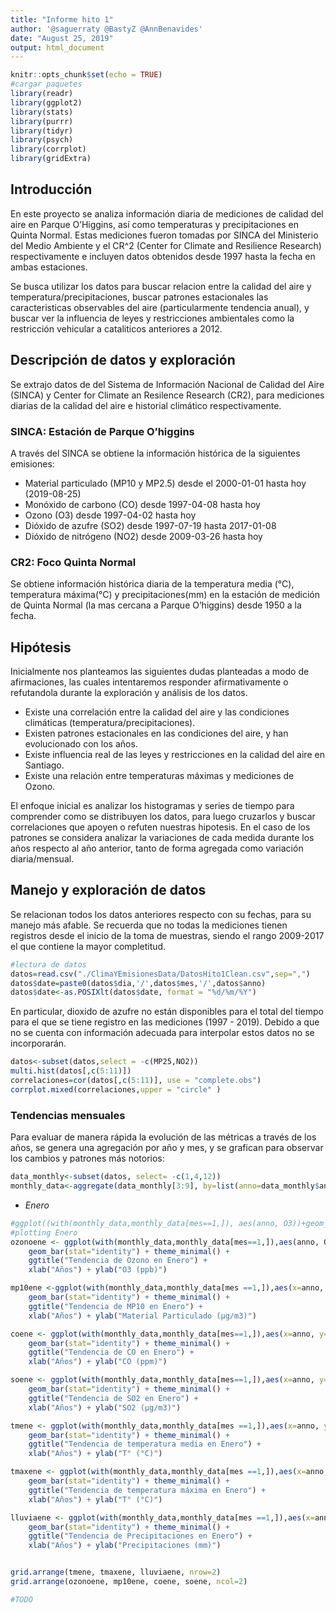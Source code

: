 ```yaml
---
title: "Informe hito 1"
author: '@saguerraty @BastyZ @AnnBenavides'
date: "August 25, 2019"
output: html_document
---
```


```r
knitr::opts_chunk$set(echo = TRUE)
#cargar paquetes
library(readr)
library(ggplot2)
library(stats)
library(purrr)
library(tidyr)
library(psych)
library(corrplot)
library(gridExtra)
```

## Introducción

En este proyecto se analiza información diaria de mediciones de calidad del aire en Parque O'Higgins, así como temperaturas y precipitaciones en Quinta Normal. Estas mediciones fueron tomadas por SINCA del Ministerio del Medio Ambiente y el CR^2 (Center for Climate and Resilience Research) respectivamente e incluyen datos obtenidos desde 1997 hasta la fecha en ambas estaciones.

Se busca utilizar los datos para buscar relacion entre la calidad del aire y temperatura/precipitaciones, buscar patrones estacionales las caracteristicas observables del aire (particularmente tendencia anual), y buscar ver la influencia de leyes y restricciones ambientales como la restricción vehicular a cataliticos anteriores a 2012.

## Descripción de datos y exploración
Se extrajo datos de del Sistema de Información Nacional de Calidad del Aire (SINCA) y Center for Climate an Resilence Research (CR2), para mediciones diarias de la calidad del aire e historial climático respectivamente.

### SINCA: Estación de Parque O'higgins
A través del SINCA se obtiene la información histórica de la siguientes emisiones:

- Material particulado (MP10 y MP2.5) desde el 2000-01-01 hasta hoy (2019-08-25)
- Monóxido de carbono (CO) desde 1997-04-08 hasta hoy
- Ozono (O3) desde 1997-04-02 hasta hoy
- Dióxido de azufre (SO2) desde 1997-07-19 hasta 2017-01-08
- Dióxido de nitrógeno (NO2) desde 2009-03-26 hasta hoy

### CR2: Foco Quinta Normal
Se obtiene información histórica diaria de la temperatura media (°C), temperatura máxima(°C) y precipitaciones(mm) en la estación de medición de Quinta Normal (la mas cercana a Parque O'higgins) desde 1950 a la fecha.

## Hipótesis
Inicialmente nos planteamos las siguientes dudas planteadas a modo de afirmaciones, las cuales intentaremos responder afirmativamente o refutandola durante la exploración y análisis de los datos.

- Existe una correlación entre la calidad del aire y las condiciones climáticas (temperatura/precipitaciones).
- Existen patrones estacionales en las condiciones del aire, y han evolucionado con los años.
- Existe influencia real de las leyes y restricciones en la calidad del aire en Santiago.
- Existe una relación entre temperaturas máximas y mediciones de Ozono.

El enfoque inicial es  analizar los histogramas y series de tiempo para comprender como se distribuyen los datos, para luego cruzarlos y buscar correlaciones que apoyen o refuten nuestras hipotesis. En el caso de los patrones se considera analizar la variaciones de cada medida durante los años respecto al año anterior, tanto de forma agregada como variación diaria/mensual.

## Manejo y exploración de datos
Se relacionan todos los datos anteriores respecto con su fechas, para su manejo más afable. Se recuerda que no todas la mediciones tienen registros desde el inicio de la toma de muestras, siendo el rango 2009-2017 el que contiene la mayor completitud. 
```r
#lectura de datos
datos=read.csv("./ClimaYEmisionesData/DatosHito1Clean.csv",sep=",")
datos$date=paste0(datos$dia,'/',datos$mes,'/',datos$anno)
datos$date<-as.POSIXlt(datos$date, format = "%d/%m/%Y")
```
En particular, dioxido de azufre no están disponibles para el total del tiempo para el que se tiene registro en las mediciones (1997 - 2019). Debido a que no se cuenta con información adecuada para interpolar estos datos no se incorporarán.
```r
datos<-subset(datos,select = -c(MP25,NO2))
multi.hist(datos[,c(5:11)])
correlaciones=cor(datos[,c(5:11)], use = "complete.obs")
corrplot.mixed(correlaciones,upper = "circle" )
```

<!-- # TODO: promedios mensuales y comparación anual de dichos meses (ej. Abril 97-19) -->

### Tendencias mensuales
Para evaluar de manera rápida la evolución de las métricas a través de los años, se genera una agregación por año y mes, y se grafican para observar los cambios y patrones más notorios:
```r
data_monthly<-subset(datos, select= -c(1,4,12))
monthly_data<-aggregate(data_monthly[3:9], by=list(anno=data_monthly$anno, mes=data_monthly$mes), FUN = mean)

```
- *Enero*
```r
#ggplot((with(monthly_data,monthly_data[mes==1,]), aes(anno, O3))+geom_point(mapping=aes(anno, O3))
#plotting Enero
ozonoene <- ggplot(with(monthly_data,monthly_data[mes==1,]),aes(anno, O3)) + 
    geom_bar(stat="identity") + theme_minimal() +
    ggtitle("Tendencia de Ozono en Enero") +
    xlab("Años") + ylab("O3 (ppb)")

mp10ene <-ggplot(with(monthly_data,monthly_data[mes ==1,]),aes(x=anno, y=MP10)) + 
    geom_bar(stat="identity") + theme_minimal() +
    ggtitle("Tendencia de MP10 en Enero") +
    xlab("Años") + ylab("Material Particulado (µg∕m3)")

coene <- ggplot(with(monthly_data,monthly_data[mes==1,]),aes(x=anno, y=CO)) + 
    geom_bar(stat="identity") + theme_minimal() +
    ggtitle("Tendencia de CO en Enero") +
    xlab("Años") + ylab("CO (ppm)")

soene <- ggplot(with(monthly_data,monthly_data[mes==1,]),aes(x=anno, y=SO2)) + 
    geom_bar(stat="identity") + theme_minimal() +
    ggtitle("Tendencia de SO2 en Enero") +
    xlab("Años") + ylab("SO2 (µg∕m3)")

tmene <- ggplot(with(monthly_data,monthly_data[mes ==1,]),aes(x=anno, y=Tmedia)) + 
    geom_bar(stat="identity") + theme_minimal() +
    ggtitle("Tendencia de temperatura media en Enero") +
    xlab("Años") + ylab("T° (°C)")

tmaxene <- ggplot(with(monthly_data,monthly_data[mes ==1,]),aes(x=anno, y=Tmax)) + 
    geom_bar(stat="identity") + theme_minimal() +
    ggtitle("Tendencia de temperatura máxima en Enero") +
    xlab("Años") + ylab("T° (°C)")

lluviaene <- ggplot(with(monthly_data,monthly_data[mes ==1,]),aes(x=anno, y=Precipitaciones)) + 
    geom_bar(stat="identity") + theme_minimal() +
    ggtitle("Tendencia de Precipitaciones en Enero") +
    xlab("Años") + ylab("Precipitaciones (mm)")


grid.arrange(tmene, tmaxene, lluviaene, nrow=2)
grid.arrange(ozonoene, mp10ene, coene, soene, ncol=2)
```
<!-- - *Febrero* -->
<!-- ```{r} -->
<!-- ggplot(with(monthly_data,monthly_data[mes==2,]),aes(x=anno, y=O3)) +  -->
<!--     geom_bar(stat="identity") + theme_minimal() + -->
<!--     ggtitle("Tendencia de Ozono en Febrero") + -->
<!--     xlab("Años") + ylab("O3 (ppb)") -->

<!-- ggplot(with(monthly_data,monthly_data[mes ==2,]),aes(x=anno, y=MP10)) +  -->
<!--     geom_bar(stat="identity") + theme_minimal() + -->
<!--     ggtitle("Tendencia de MP10 en Febrero") + -->
<!--     xlab("Años") + ylab("Material Particulado (µg∕m3)") -->

<!-- ggplot(with(monthly_data,monthly_data[mes==2,]),aes(x=anno, y=CO)) +  -->
<!--     geom_bar(stat="identity") + theme_minimal() + -->
<!--     ggtitle("Tendencia de CO en Febrero") + -->
<!--     xlab("Años") + ylab("CO (ppm)") -->

<!-- ggplot(with(monthly_data,monthly_data[mes==2,]),aes(x=anno, y=SO2)) +  -->
<!--     geom_bar(stat="identity") + theme_minimal() + -->
<!--     ggtitle("Tendencia de SO2 en Febrero") + -->
<!--     xlab("Años") + ylab("SO2 (µg∕m3)") -->

<!-- ggplot(with(monthly_data,monthly_data[mes ==2,]),aes(x=anno, y=Tmedia)) +  -->
<!--     geom_bar(stat="identity") + theme_minimal() + -->
<!--     ggtitle("Tendencia de temperatura media en Febrero") + -->
<!--     xlab("Años") + ylab("T° (°C)") -->

<!-- ggplot(with(monthly_data,monthly_data[mes ==2,]),aes(x=anno, y=Tmax)) +  -->
<!--     geom_bar(stat="identity") + theme_minimal() + -->
<!--     ggtitle("Tendencia de temperatura máxima en Febrero") + -->
<!--     xlab("Años") + ylab("T° (°C)") -->

<!-- ggplot(with(monthly_data,monthly_data[mes ==2,]),aes(x=anno, y=Precipitaciones)) +  -->
<!--     geom_bar(stat="identity") + theme_minimal() + -->
<!--     ggtitle("Tendencia de Precipitaciones en Febrero") + -->
<!--     xlab("Años") + ylab("Precipitaciones (mm)") -->
<!-- ``` -->
<!-- - *Marzo* -->
<!-- ```{r} -->
<!-- ggplot(with(monthly_data,monthly_data[mes==3,]),aes(x=anno, y=O3)) +  -->
<!--     geom_bar(stat="identity") + theme_minimal() + -->
<!--     ggtitle("Tendencia de Ozono en Marzo") + -->
<!--     xlab("Años") + ylab("O3 (ppb)") -->

<!-- ggplot(with(monthly_data,monthly_data[mes ==3,]),aes(x=anno, y=MP10)) +  -->
<!--     geom_bar(stat="identity") + theme_minimal() + -->
<!--     ggtitle("Tendencia de MP10 en Marzo") + -->
<!--     xlab("Años") + ylab("Material Particulado (µg∕m3)") -->

<!-- ggplot(with(monthly_data,monthly_data[mes==3,]),aes(x=anno, y=CO)) +  -->
<!--     geom_bar(stat="identity") + theme_minimal() + -->
<!--     ggtitle("Tendencia de CO en Marzo") + -->
<!--     xlab("Años") + ylab("CO (ppm)") -->

<!-- ggplot(with(monthly_data,monthly_data[mes==3,]),aes(x=anno, y=SO2)) +  -->
<!--     geom_bar(stat="identity") + theme_minimal() + -->
<!--     ggtitle("Tendencia de SO2 en Marzo") + -->
<!--     xlab("Años") + ylab("SO2 (µg∕m3)") -->

<!-- ggplot(with(monthly_data,monthly_data[mes ==3,]),aes(x=anno, y=Tmedia)) +  -->
<!--     geom_bar(stat="identity") + theme_minimal() + -->
<!--     ggtitle("Tendencia de temperatura media en Marzo") + -->
<!--     xlab("Años") + ylab("T° (°C)") -->

<!-- ggplot(with(monthly_data,monthly_data[mes ==3,]),aes(x=anno, y=Tmax)) +  -->
<!--     geom_bar(stat="identity") + theme_minimal() + -->
<!--     ggtitle("Tendencia de temperatura máxima en Marzo") + -->
<!--     xlab("Años") + ylab("T° (°C)") -->

<!-- ggplot(with(monthly_data,monthly_data[mes ==3,]),aes(x=anno, y=Precipitaciones)) +  -->
<!--     geom_bar(stat="identity") + theme_minimal() + -->
<!--     ggtitle("Tendencia de Precipitaciones en Marzo") + -->
<!--     xlab("Años") + ylab("Precipitaciones (mm)") -->
<!-- ``` -->
<!-- - *Abril* -->
<!-- ```{r} -->
<!-- ggplot(with(monthly_data,monthly_data[mes==4,]),aes(x=anno, y=O3)) +  -->
<!--     geom_bar(stat="identity") + theme_minimal() + -->
<!--     ggtitle("Tendencia de Ozono en Abril") + -->
<!--     xlab("Años") + ylab("O3 (ppb)") -->

<!-- ggplot(with(monthly_data,monthly_data[mes ==4,]),aes(x=anno, y=MP10)) +  -->
<!--     geom_bar(stat="identity") + theme_minimal() + -->
<!--     ggtitle("Tendencia de MP10 en Abril") + -->
<!--     xlab("Años") + ylab("Material Particulado (µg∕m3)") -->

<!-- ggplot(with(monthly_data,monthly_data[mes==4,]),aes(x=anno, y=CO)) +  -->
<!--     geom_bar(stat="identity") + theme_minimal() + -->
<!--     ggtitle("Tendencia de CO en Abril") + -->
<!--     xlab("Años") + ylab("CO (ppm)") -->

<!-- ggplot(with(monthly_data,monthly_data[mes==4,]),aes(x=anno, y=SO2)) +  -->
<!--     geom_bar(stat="identity") + theme_minimal() + -->
<!--     ggtitle("Tendencia de SO2 en Abril") + -->
<!--     xlab("Años") + ylab("SO2 (µg∕m3)") -->

<!-- ggplot(with(monthly_data,monthly_data[mes ==4,]),aes(x=anno, y=Tmedia)) +  -->
<!--     geom_bar(stat="identity") + theme_minimal() + -->
<!--     ggtitle("Tendencia de temperatura media en Abril") + -->
<!--     xlab("Años") + ylab("T° (°C)") -->

<!-- ggplot(with(monthly_data,monthly_data[mes ==4,]),aes(x=anno, y=Tmax)) +  -->
<!--     geom_bar(stat="identity") + theme_minimal() + -->
<!--     ggtitle("Tendencia de temperatura máxima en Abril") + -->
<!--     xlab("Años") + ylab("T° (°C)") -->

<!-- ggplot(with(monthly_data,monthly_data[mes ==4,]),aes(x=anno, y=Precipitaciones)) +  -->
<!--     geom_bar(stat="identity") + theme_minimal() + -->
<!--     ggtitle("Tendencia de Precipitaciones en Abril") + -->
<!--     xlab("Años") + ylab("Precipitaciones (mm)") -->
<!-- ``` -->
<!-- - *Mayo* -->
<!-- ```{r} -->
<!-- ggplot(with(monthly_data,monthly_data[mes==5,]),aes(x=anno, y=O3)) +  -->
<!--     geom_bar(stat="identity") + theme_minimal() + -->
<!--     ggtitle("Tendencia de Ozono en Mayo") + -->
<!--     xlab("Años") + ylab("O3 (ppb)") -->

<!-- ggplot(with(monthly_data,monthly_data[mes ==5,]),aes(x=anno, y=MP10)) +  -->
<!--     geom_bar(stat="identity") + theme_minimal() + -->
<!--     ggtitle("Tendencia de MP10 en Mayo") + -->
<!--     xlab("Años") + ylab("Material Particulado (µg∕m3)") -->

<!-- ggplot(with(monthly_data,monthly_data[mes==5,]),aes(x=anno, y=CO)) +  -->
<!--     geom_bar(stat="identity") + theme_minimal() + -->
<!--     ggtitle("Tendencia de CO en Mayo") + -->
<!--     xlab("Años") + ylab("CO (ppm)") -->

<!-- ggplot(with(monthly_data,monthly_data[mes==5,]),aes(x=anno, y=SO2)) +  -->
<!--     geom_bar(stat="identity") + theme_minimal() + -->
<!--     ggtitle("Tendencia de SO2 en Mayo") + -->
<!--     xlab("Años") + ylab("SO2 (µg∕m3)") -->

<!-- ggplot(with(monthly_data,monthly_data[mes ==5,]),aes(x=anno, y=Tmedia)) +  -->
<!--     geom_bar(stat="identity") + theme_minimal() + -->
<!--     ggtitle("Tendencia de temperatura media en Mayo") + -->
<!--     xlab("Años") + ylab("T° (°C)") -->

<!-- ggplot(with(monthly_data,monthly_data[mes ==5,]),aes(x=anno, y=Tmax)) +  -->
<!--     geom_bar(stat="identity") + theme_minimal() + -->
<!--     ggtitle("Tendencia de temperatura máxima en Mayo") + -->
<!--     xlab("Años") + ylab("T° (°C)") -->

<!-- ggplot(with(monthly_data,monthly_data[mes ==5,]),aes(x=anno, y=Precipitaciones)) +  -->
<!--     geom_bar(stat="identity") + theme_minimal() + -->
<!--     ggtitle("Tendencia de Precipitaciones en Mayo") + -->
<!--     xlab("Años") + ylab("Precipitaciones (mm)") -->
<!-- ``` -->
<!-- - *Junio* -->
<!-- ```{r} -->
<!-- ggplot(with(monthly_data,monthly_data[mes==6,]),aes(x=anno, y=O3)) +  -->
<!--     geom_bar(stat="identity") + theme_minimal() + -->
<!--     ggtitle("Tendencia de Ozono en Junio") + -->
<!--     xlab("Años") + ylab("O3 (ppb)") -->

<!-- ggplot(with(monthly_data,monthly_data[mes ==6,]),aes(x=anno, y=MP10)) +  -->
<!--     geom_bar(stat="identity") + theme_minimal() + -->
<!--     ggtitle("Tendencia de MP10 en Junio") + -->
<!--     xlab("Años") + ylab("Material Particulado (µg∕m3)") -->

<!-- ggplot(with(monthly_data,monthly_data[mes==6,]),aes(x=anno, y=CO)) +  -->
<!--     geom_bar(stat="identity") + theme_minimal() + -->
<!--     ggtitle("Tendencia de CO en Junio") + -->
<!--     xlab("Años") + ylab("CO (ppm)") -->

<!-- ggplot(with(monthly_data,monthly_data[mes==6,]),aes(x=anno, y=SO2)) +  -->
<!--     geom_bar(stat="identity") + theme_minimal() + -->
<!--     ggtitle("Tendencia de SO2 en Junio") + -->
<!--     xlab("Años") + ylab("SO2 (µg∕m3)") -->

<!-- ggplot(with(monthly_data,monthly_data[mes ==6,]),aes(x=anno, y=Tmedia)) +  -->
<!--     geom_bar(stat="identity") + theme_minimal() + -->
<!--     ggtitle("Tendencia de temperatura media en Junio") + -->
<!--     xlab("Años") + ylab("T° (°C)") -->

<!-- ggplot(with(monthly_data,monthly_data[mes ==6,]),aes(x=anno, y=Tmax)) +  -->
<!--     geom_bar(stat="identity") + theme_minimal() + -->
<!--     ggtitle("Tendencia de temperatura máxima en Junio") + -->
<!--     xlab("Años") + ylab("T° (°C)") -->

<!-- ggplot(with(monthly_data,monthly_data[mes ==6,]),aes(x=anno, y=Precipitaciones)) +  -->
<!--     geom_bar(stat="identity") + theme_minimal() + -->
<!--     ggtitle("Tendencia de Precipitaciones en Junio") + -->
<!--     xlab("Años") + ylab("Precipitaciones (mm)") -->
<!-- ``` -->
<!-- - *Julio* -->
<!-- ```{r} -->
<!-- ggplot(with(monthly_data,monthly_data[mes==7,]),aes(x=anno, y=O3)) +  -->
<!--     geom_bar(stat="identity") + theme_minimal() + -->
<!--     ggtitle("Tendencia de Ozono en Julio") + -->
<!--     xlab("Años") + ylab("O3 (ppb)") -->

<!-- ggplot(with(monthly_data,monthly_data[mes ==7,]),aes(x=anno, y=MP10)) +  -->
<!--     geom_bar(stat="identity") + theme_minimal() + -->
<!--     ggtitle("Tendencia de MP10 en Julio") + -->
<!--     xlab("Años") + ylab("Material Particulado (µg∕m3)") -->

<!-- ggplot(with(monthly_data,monthly_data[mes==7,]),aes(x=anno, y=CO)) +  -->
<!--     geom_bar(stat="identity") + theme_minimal() + -->
<!--     ggtitle("Tendencia de CO en Julio") + -->
<!--     xlab("Años") + ylab("CO (ppm)") -->

<!-- ggplot(with(monthly_data,monthly_data[mes==7,]),aes(x=anno, y=SO2)) +  -->
<!--     geom_bar(stat="identity") + theme_minimal() + -->
<!--     ggtitle("Tendencia de SO2 en Julio") + -->
<!--     xlab("Años") + ylab("SO2 (µg∕m3)") -->

<!-- ggplot(with(monthly_data,monthly_data[mes ==7,]),aes(x=anno, y=Tmedia)) +  -->
<!--     geom_bar(stat="identity") + theme_minimal() + -->
<!--     ggtitle("Tendencia de temperatura media en Julio") + -->
<!--     xlab("Años") + ylab("T° (°C)") -->

<!-- ggplot(with(monthly_data,monthly_data[mes ==7,]),aes(x=anno, y=Tmax)) +  -->
<!--     geom_bar(stat="identity") + theme_minimal() + -->
<!--     ggtitle("Tendencia de temperatura máxima en Julio") + -->
<!--     xlab("Años") + ylab("T° (°C)") -->

<!-- ggplot(with(monthly_data,monthly_data[mes ==7,]),aes(x=anno, y=Precipitaciones)) +  -->
<!--     geom_bar(stat="identity") + theme_minimal() + -->
<!--     ggtitle("Tendencia de Precipitaciones en Julio") + -->
<!--     xlab("Años") + ylab("Precipitaciones (mm)") -->
<!-- ``` -->
<!-- - *Agosto* -->
<!-- ```{r} -->
<!-- ggplot(with(monthly_data,monthly_data[mes==8,]),aes(x=anno, y=O3)) +  -->
<!--     geom_bar(stat="identity") + theme_minimal() + -->
<!--     ggtitle("Tendencia de Ozono en Agosto") + -->
<!--     xlab("Años") + ylab("O3 (ppb)") -->

<!-- ggplot(with(monthly_data,monthly_data[mes ==8,]),aes(x=anno, y=MP10)) +  -->
<!--     geom_bar(stat="identity") + theme_minimal() + -->
<!--     ggtitle("Tendencia de MP10 en Agosto") + -->
<!--     xlab("Años") + ylab("Material Particulado (µg∕m3)") -->

<!-- ggplot(with(monthly_data,monthly_data[mes==8,]),aes(x=anno, y=CO)) +  -->
<!--     geom_bar(stat="identity") + theme_minimal() + -->
<!--     ggtitle("Tendencia de CO en Agosto") + -->
<!--     xlab("Años") + ylab("CO (ppm)") -->

<!-- ggplot(with(monthly_data,monthly_data[mes==8,]),aes(x=anno, y=SO2)) +  -->
<!--     geom_bar(stat="identity") + theme_minimal() + -->
<!--     ggtitle("Tendencia de SO2 en Agosto") + -->
<!--     xlab("Años") + ylab("SO2 (µg∕m3)") -->

<!-- ggplot(with(monthly_data,monthly_data[mes ==8,]),aes(x=anno, y=Tmedia)) +  -->
<!--     geom_bar(stat="identity") + theme_minimal() + -->
<!--     ggtitle("Tendencia de temperatura media en Agosto") + -->
<!--     xlab("Años") + ylab("T° (°C)") -->

<!-- ggplot(with(monthly_data,monthly_data[mes ==8,]),aes(x=anno, y=Tmax)) +  -->
<!--     geom_bar(stat="identity") + theme_minimal() + -->
<!--     ggtitle("Tendencia de temperatura máxima en Agosto") + -->
<!--     xlab("Años") + ylab("T° (°C)") -->

<!-- ggplot(with(monthly_data,monthly_data[mes ==8,]),aes(x=anno, y=Precipitaciones)) +  -->
<!--     geom_bar(stat="identity") + theme_minimal() + -->
<!--     ggtitle("Tendencia de Precipitaciones en Agosto") + -->
<!--     xlab("Años") + ylab("Precipitaciones (mm)") -->

<!-- ``` -->
<!-- - *Septiembre* -->
<!-- - *Octubre* -->
<!-- - *Noviembre* -->
<!-- - *Diciembre* -->
<!-- # TODO: variación respecto a dia en año anterior (ej. abril 98-06-10 - abril 97-06-10 ) -->
```r
#TODO
```




